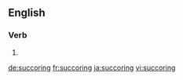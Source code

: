 ==English==

===Verb===
{{head|en}}

# {{present participle of|succor|lang=en}}

[[de:succoring]]
[[fr:succoring]]
[[ja:succoring]]
[[vi:succoring]]